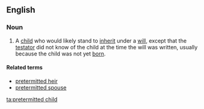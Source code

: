 ==English==

===Noun===
{{wikipedia}}
{{en-noun|pretermitted children}}
# {{lb|en|legal}} A [[child]] who would likely stand to [[inherit]] under a [[will]], except that the [[testator]] did not know of the child at the time the will was written, usually because the child was not yet [[born]].

====Related terms====
* [[pretermitted heir]]
* [[pretermitted spouse]]

[[ta:pretermitted child]]